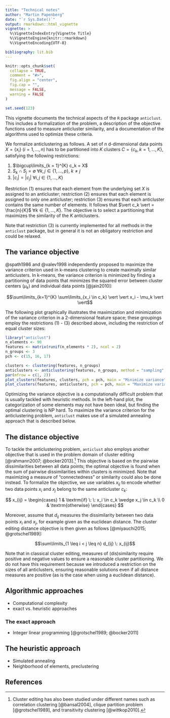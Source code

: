 ```yaml
---
title: "Technical notes"
author: "Martin Papenberg"
date: "`r Sys.Date()`"
output: rmarkdown::html_vignette
vignette: >
  %\VignetteIndexEntry{Vignette Title}
  %\VignetteEngine{knitr::rmarkdown}
  %\VignetteEncoding{UTF-8}

bibliography: lit.bib
---
```


```r
knitr::opts_chunk$set(
  collapse = TRUE,
  comment = "#>",
  fig.align = "center",
  fig.cap = "",
  message = FALSE,
  warning = FALSE
)

set.seed(123)
```

This vignette documents the technical aspects of the `R` package
`anticlust`. This includes a formalization of the problem, a description
of the objective functions used to measure anticluster similarity, and a
documentation of the algorithms used to optimize these criteria.

We formalize anticlustering as follows. A set of $n$ d-dimensional data
points $X = \{x_i\}$ ($i = 1, ..., n$) has to be partitioned into $K$
clusters $C = \{c_k, k = 1, ..., K\}$, satisfying the following
restrictions:

(1) $\bigcup\limits_{k = 1}^{K} c_k = X$
(2) $S_k \cap S_j = \emptyset$ $\forall k, j \in \{1, ..., p\}$, $k \ne j$
(3) $\vert c_i \vert = \vert c_j \vert$ $\forall i, j \in \{1, ..., K\}$

Restriction (1) ensures that each element from the underlying set $X$ is
assigned to an anticluster; restriction (2) ensures that each element is
assigned to only one anticluster; restriction (3) ensures that each
anticluster contains the same number of elements. It follows that $\vert
c_k \vert = \frac{n}{K}$ $\forall k \in \{1, ..., K\}$. The objective is
to select a partitioning that maximizes the similarity of the $K$
anticlusters.

Note that restriction (3) is currently implemented for all methods in
the `anticlust` package, but in general it is not an obligatory
restriction and could be relaxed.

## The variance objective

@spath1986 and @valev1998 independently proposed to maximize the
variance criterion used in k-means clustering to create maximally
similar anticlusters. In k-means, the variance criterion is minimized by
finding a partitioning of data points that minimizes the squared error
between cluster centers ($\mu_k$) and individual data points
[@jain2010]:

$$\sum\limits_{k=1}^{K} \sum\limits_{x_i \in c_k} \vert \vert x_i -
\mu_k \vert \vert$$

The following plot graphically illustrates the maximization and
minimization of the variance criterion in a 2-dimensional feature space;
these groupings employ the restrictions (1) - (3) described above,
including the restriction of equal cluster sizes:

```r
library("anticlust")
n_elements <- 90
features <- matrix(runif(n_elements * 2), ncol = 2)
n_groups <- 3
pch <- c(15, 16, 17)

clusters <- clustering(features, n_groups)
anticlusters <- anticlustering(features, n_groups, method = "sampling", objective = "variance")
par(mfrow = c(1, 2))
plot_clusters(features, clusters, pch = pch, main = "Minimize variance")
plot_clusters(features, anticlusters, pch = pch, main = "Maximize variance")
```

Optimizing the variance objective is a computationally difficult problem
that is usually tackled with heuristic methods. In the left-hand plot,
the categorization of some elements may not have been ideal, but
finding the optimal clustering is NP hard. To maximize the variance
criterion for the anticlustering problem, `anticlust` makes use of a
simulated annealing approach that is described below.

## The distance objective

To tackle the anticlustering problem, `anticlust` also employs another
objective that is used in the problem domain of cluster editing
[@rahmann2007; @bocker2013].[^1] This objective is based on the pairwise
dissimilarities between all data points; the optimal objective is found
when the sum of pairwise dissimilarities within clusters is minimized.
Note that maximizing a measure of "connectedness" or similarity could
also be done instead. To formalize the objective, we use variables
$x_{ij}$ to encode whether two data points $x_i$ and $x_j$ belong to the
same anticluster $c_k$:

[^1]: Cluster editing has also been studied under different names such
as correlation clustering [@bansal2004], clique partition problem
[@grotschel1989], and transitivity clustering [@wittkop2010].

$$
   x_{ij} =
   \begin{cases}
     1 & \textrm{if} \:  \: x_i \in c_k \wedge x_j \in c_k \\
     0 & \textrm{otherwise}
   \end{cases}
$$

Moreover, assume that $d_{ij}$ measures the dissimilarity between two
data points $x_i$ and $x_j$, for example given as the euclidean
distance. The cluster editing distance objective is then given as
follows [@miyauchi2015; @grotschel1989]:

$$\sum\limits_{1 \leq i < j \leq n} d_{ij} \: x_{ij}$$

Note that in classical cluster editing, measures of (dis)similarity
require positive and negative values to ensure a reasonable cluster
partitioning. We do not have this requirement because we introduced a
restriction on the sizes of all anticlusters, ensuring reasonable
solutions even if all distance measures are positive (as is the case
when using a euclidean distance).

## Algorithmic approaches

- Computational complexity
- exact vs. heuristic approaches

### The exact approach

- Integer linear programming [@grotschel1989; @bocker2011]

## The heuristic approach

- Simulated annealing
- Neighborhood of elements, preclustering

## References
